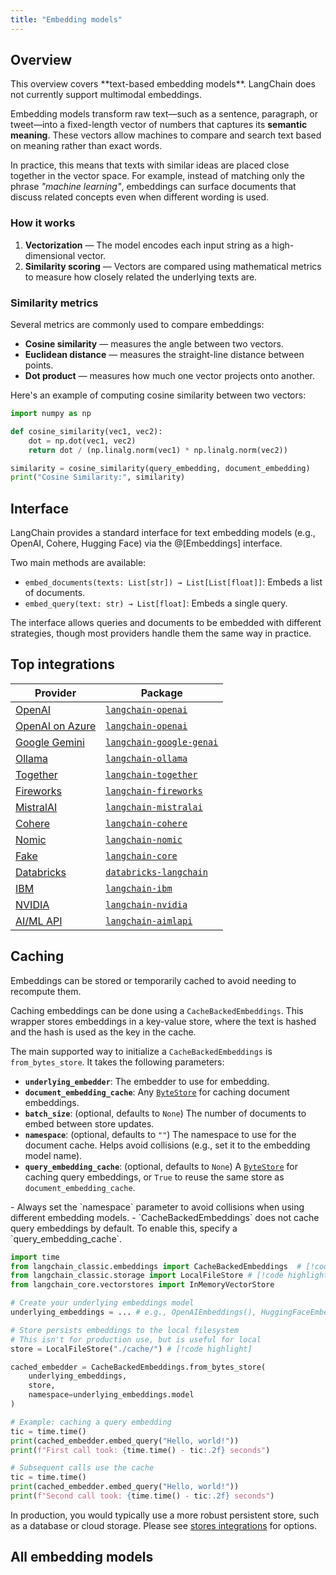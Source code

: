 ```yaml
---
title: "Embedding models"
---
```


## Overview

<Note>
This overview covers **text-based embedding models**. LangChain does not currently support multimodal embeddings.
</Note>

Embedding models transform raw text—such as a sentence, paragraph, or tweet—into a fixed-length vector of numbers that captures its **semantic meaning**. These vectors allow machines to compare and search text based on meaning rather than exact words.

In practice, this means that texts with similar ideas are placed close together in the vector space. For example, instead of matching only the phrase *"machine learning"*, embeddings can surface documents that discuss related concepts even when different wording is used.

### How it works

1. **Vectorization** — The model encodes each input string as a high-dimensional vector.
2. **Similarity scoring** — Vectors are compared using mathematical metrics to measure how closely related the underlying texts are.

### Similarity metrics

Several metrics are commonly used to compare embeddings:

* **Cosine similarity** — measures the angle between two vectors.
* **Euclidean distance** — measures the straight-line distance between points.
* **Dot product** — measures how much one vector projects onto another.

Here's an example of computing cosine similarity between two vectors:

```python
import numpy as np

def cosine_similarity(vec1, vec2):
    dot = np.dot(vec1, vec2)
    return dot / (np.linalg.norm(vec1) * np.linalg.norm(vec2))

similarity = cosine_similarity(query_embedding, document_embedding)
print("Cosine Similarity:", similarity)
```

## Interface

LangChain provides a standard interface for text embedding models (e.g., OpenAI, Cohere, Hugging Face) via the @[Embeddings] interface.

Two main methods are available:

* `embed_documents(texts: List[str]) → List[List[float]]`: Embeds a list of documents.
* `embed_query(text: str) → List[float]`: Embeds a single query.

<Note>
The interface allows queries and documents to be embedded with different strategies, though most providers handle them the same way in practice.
</Note>

## Top integrations

| Provider                                                               | Package                                                                                                                                                            |
|------------------------------------------------------------------------|--------------------------------------------------------------------------------------------------------------------------------------------------------------------|
| [OpenAI](/oss/integrations/text_embedding/openai)                      | [`langchain-openai`](https://python.langchain.com/api_reference/openai/chat_models/langchain_openai.chat_models.base.ChatOpenAI.html)                              |
| [OpenAI on Azure](/oss/integrations/text_embedding/azure_openai)       | [`langchain-openai`](https://python.langchain.com/api_reference/openai/embeddings/langchain_openai.embeddings.azure.AzureOpenAIEmbeddings.html)                    |
| [Google Gemini](/oss/integrations/text_embedding/google_generative_ai) | [`langchain-google-genai`](https://python.langchain.com/api_reference/google_genai/embeddings/langchain_google_genai.embeddings.GoogleGenerativeAIEmbeddings.html) |
| [Ollama](/oss/integrations/text_embedding/ollama)                      | [`langchain-ollama`](https://python.langchain.com/api_reference/ollama/embeddings/langchain_ollama.embeddings.OllamaEmbeddings.html)                               |
| [Together](/oss/integrations/text_embedding/together)                  | [`langchain-together`](https://python.langchain.com/api_reference/together/embeddings/langchain_together.embeddings.TogetherEmbeddings.html)                       |
| [Fireworks](/oss/integrations/text_embedding/fireworks)                | [`langchain-fireworks`](https://python.langchain.com/api_reference/fireworks/embeddings/langchain_fireworks.embeddings.FireworksEmbeddings.html)                   |
| [MistralAI](/oss/integrations/text_embedding/mistralai)                | [`langchain-mistralai`](https://python.langchain.com/api_reference/mistralai/embeddings/langchain_mistralai.embeddings.MistralAIEmbeddings.html)                   |
| [Cohere](/oss/integrations/text_embedding/cohere)                      | [`langchain-cohere`](https://python.langchain.com/api_reference/community/llms/langchain_community.llms.cohere.Cohere.html)                                        |
| [Nomic](/oss/integrations/text_embedding/nomic)                        | [`langchain-nomic`](https://python.langchain.com/api_reference/nomic/embeddings/langchain_nomic.embeddings.NomicEmbeddings.html)                                   |
| [Fake](/oss/integrations/text_embedding/fake)                          | [`langchain-core`](https://python.langchain.com/api_reference/core/embeddings/langchain_core.embeddings.fake.FakeEmbeddings.html)                                  |
| [Databricks](/oss/integrations/text_embedding/databricks)              | [`databricks-langchain`](https://api-docs.databricks.com/python/databricks-ai-bridge/latest/databricks_langchain.html#databricks_langchain.DatabricksEmbeddings)   |
| [IBM](/oss/integrations/text_embedding/ibm_watsonx)                    | [`langchain-ibm`](https://python.langchain.com/api_reference/ibm/embeddings/langchain_ibm.embeddings.WatsonxEmbeddings.html)                                       |
| [NVIDIA](/oss/integrations/text_embedding/nvidia_ai_endpoints)         | [`langchain-nvidia`](https://python.langchain.com/api_reference/nvidia_ai_endpoints/embeddings/langchain_nvidia_ai_endpoints.embeddings.NVIDIAEmbeddings.html)     |
| [AI/ML API](/oss/integrations/text_embedding/aimlapi)                  | [`langchain-aimlapi`](https://python.langchain.com/api_reference/aimlapi/embeddings/langchain_aimlapi.embeddings.AimlapiEmbeddings.html)                           |


## Caching

Embeddings can be stored or temporarily cached to avoid needing to recompute them.

Caching embeddings can be done using a `CacheBackedEmbeddings`. This wrapper stores embeddings in a key-value store, where the text is hashed and the hash is used as the key in the cache.

The main supported way to initialize a `CacheBackedEmbeddings` is `from_bytes_store`. It takes the following parameters:

- **`underlying_embedder`**: The embedder to use for embedding.
- **`document_embedding_cache`**: Any [`ByteStore`](/oss/integrations/stores/) for caching document embeddings.
- **`batch_size`**: (optional, defaults to `None`) The number of documents to embed between store updates.
- **`namespace`**: (optional, defaults to `""`) The namespace to use for the document cache. Helps avoid collisions (e.g., set it to the embedding model name).
- **`query_embedding_cache`**: (optional, defaults to `None`) A [`ByteStore`](/oss/integrations/stores/) for caching query embeddings, or `True` to reuse the same store as `document_embedding_cache`.

<Important>
- Always set the `namespace` parameter to avoid collisions when using different embedding models.
- `CacheBackedEmbeddings` does not cache query embeddings by default. To enable this, specify a `query_embedding_cache`.
</Important>

```python
import time
from langchain_classic.embeddings import CacheBackedEmbeddings  # [!code highlight]
from langchain_classic.storage import LocalFileStore # [!code highlight]
from langchain_core.vectorstores import InMemoryVectorStore

# Create your underlying embeddings model
underlying_embeddings = ... # e.g., OpenAIEmbeddings(), HuggingFaceEmbeddings(), etc.

# Store persists embeddings to the local filesystem
# This isn't for production use, but is useful for local
store = LocalFileStore("./cache/") # [!code highlight]

cached_embedder = CacheBackedEmbeddings.from_bytes_store(
    underlying_embeddings,
    store,
    namespace=underlying_embeddings.model
)

# Example: caching a query embedding
tic = time.time()
print(cached_embedder.embed_query("Hello, world!"))
print(f"First call took: {time.time() - tic:.2f} seconds")

# Subsequent calls use the cache
tic = time.time()
print(cached_embedder.embed_query("Hello, world!"))
print(f"Second call took: {time.time() - tic:.2f} seconds")
```

In production, you would typically use a more robust persistent store, such as a database or cloud storage. Please see [stores integrations](/oss/integrations/stores/) for options.

## All embedding models

<Columns cols={3}>
<Card title="Aleph Alpha" icon="link" href="/oss/integrations/text_embedding/aleph_alpha" arrow="true" cta="View guide" />
<Card title="Anyscale" icon="link" href="/oss/integrations/text_embedding/anyscale" arrow="true" cta="View guide" />
<Card title="Ascend" icon="link" href="/oss/integrations/text_embedding/ascend" arrow="true" cta="View guide" />
<Card title="AI/ML API" icon="link" href="/oss/integrations/text_embedding/aimlapi" arrow="true" cta="View guide" />
<Card title="AwaDB" icon="link" href="/oss/integrations/text_embedding/awadb" arrow="true" cta="View guide" />
<Card title="AzureOpenAI" icon="link" href="/oss/integrations/text_embedding/azure_openai" arrow="true" cta="View guide" />
<Card title="Baichuan Text Embeddings" icon="link" href="/oss/integrations/text_embedding/baichuan" arrow="true" cta="View guide" />
<Card title="Baidu Qianfan" icon="link" href="/oss/integrations/text_embedding/baidu_qianfan_endpoint" arrow="true" cta="View guide" />
<Card title="Baseten" icon="link" href="/oss/integrations/text_embedding/baseten" arrow="true" cta="View guide" />
<Card title="Bedrock" icon="link" href="/oss/integrations/text_embedding/bedrock" arrow="true" cta="View guide" />
<Card title="BGE on Hugging Face" icon="link" href="/oss/integrations/text_embedding/bge_huggingface" arrow="true" cta="View guide" />
<Card title="Bookend AI" icon="link" href="/oss/integrations/text_embedding/bookend" arrow="true" cta="View guide" />
<Card title="Clarifai" icon="link" href="/oss/integrations/text_embedding/clarifai" arrow="true" cta="View guide" />
<Card title="Cloudflare Workers AI" icon="link" href="/oss/integrations/text_embedding/cloudflare_workersai" arrow="true" cta="View guide" />
<Card title="Clova Embeddings" icon="link" href="/oss/integrations/text_embedding/clova" arrow="true" cta="View guide" />
<Card title="Cohere" icon="link" href="/oss/integrations/text_embedding/cohere" arrow="true" cta="View guide" />
<Card title="DashScope" icon="link" href="/oss/integrations/text_embedding/dashscope" arrow="true" cta="View guide" />
<Card title="Databricks" icon="link" href="/oss/integrations/text_embedding/databricks" arrow="true" cta="View guide" />
<Card title="DeepInfra" icon="link" href="/oss/integrations/text_embedding/deepinfra" arrow="true" cta="View guide" />
<Card title="EDEN AI" icon="link" href="/oss/integrations/text_embedding/edenai" arrow="true" cta="View guide" />
<Card title="Elasticsearch" icon="link" href="/oss/integrations/text_embedding/elasticsearch" arrow="true" cta="View guide" />
<Card title="Embaas" icon="link" href="/oss/integrations/text_embedding/embaas" arrow="true" cta="View guide" />
<Card title="Fake Embeddings" icon="link" href="/oss/integrations/text_embedding/fake" arrow="true" cta="View guide" />
<Card title="FastEmbed by Qdrant" icon="link" href="/oss/integrations/text_embedding/fastembed" arrow="true" cta="View guide" />
<Card title="Fireworks" icon="link" href="/oss/integrations/text_embedding/fireworks" arrow="true" cta="View guide" />
<Card title="Google Gemini" icon="link" href="/oss/integrations/text_embedding/google_generative_ai" arrow="true" cta="View guide" />
<Card title="Google Vertex AI" icon="link" href="/oss/integrations/text_embedding/google_vertex_ai_palm" arrow="true" cta="View guide" />
<Card title="GPT4All" icon="link" href="/oss/integrations/text_embedding/gpt4all" arrow="true" cta="View guide" />
<Card title="Gradient" icon="link" href="/oss/integrations/text_embedding/gradient" arrow="true" cta="View guide" />
<Card title="GreenNode" icon="link" href="/oss/integrations/text_embedding/greennode" arrow="true" cta="View guide" />
<Card title="Hugging Face" icon="link" href="/oss/integrations/text_embedding/huggingfacehub" arrow="true" cta="View guide" />
<Card title="IBM watsonx.ai" icon="link" href="/oss/integrations/text_embedding/ibm_watsonx" arrow="true" cta="View guide" />
<Card title="Infinity" icon="link" href="/oss/integrations/text_embedding/infinity" arrow="true" cta="View guide" />
<Card title="Instruct Embeddings" icon="link" href="/oss/integrations/text_embedding/instruct_embeddings" arrow="true" cta="View guide" />
<Card title="IPEX-LLM CPU" icon="link" href="/oss/integrations/text_embedding/ipex_llm" arrow="true" cta="View guide" />
<Card title="IPEX-LLM GPU" icon="link" href="/oss/integrations/text_embedding/ipex_llm_gpu" arrow="true" cta="View guide" />
<Card title="Intel Extension for Transformers" icon="link" href="/oss/integrations/text_embedding/itrex" arrow="true" cta="View guide" />
<Card title="Jina" icon="link" href="/oss/integrations/text_embedding/jina" arrow="true" cta="View guide" />
<Card title="John Snow Labs" icon="link" href="/oss/integrations/text_embedding/johnsnowlabs_embedding" arrow="true" cta="View guide" />
<Card title="LASER" icon="link" href="/oss/integrations/text_embedding/laser" arrow="true" cta="View guide" />
<Card title="Lindorm" icon="link" href="/oss/integrations/text_embedding/lindorm" arrow="true" cta="View guide" />
<Card title="Llama.cpp" icon="link" href="/oss/integrations/text_embedding/llamacpp" arrow="true" cta="View guide" />
<Card title="LLMRails" icon="link" href="/oss/integrations/text_embedding/llm_rails" arrow="true" cta="View guide" />
<Card title="LocalAI" icon="link" href="/oss/integrations/text_embedding/localai" arrow="true" cta="View guide" />
<Card title="MiniMax" icon="link" href="/oss/integrations/text_embedding/minimax" arrow="true" cta="View guide" />
<Card title="MistralAI" icon="link" href="/oss/integrations/text_embedding/mistralai" arrow="true" cta="View guide" />
<Card title="Model2Vec" icon="link" href="/oss/integrations/text_embedding/model2vec" arrow="true" cta="View guide" />
<Card title="ModelScope" icon="link" href="/oss/integrations/text_embedding/modelscope_embedding" arrow="true" cta="View guide" />
<Card title="MosaicML" icon="link" href="/oss/integrations/text_embedding/mosaicml" arrow="true" cta="View guide" />
<Card title="Naver" icon="link" href="/oss/integrations/text_embedding/naver" arrow="true" cta="View guide" />
<Card title="Nebius" icon="link" href="/oss/integrations/text_embedding/nebius" arrow="true" cta="View guide" />
<Card title="Netmind" icon="link" href="/oss/integrations/text_embedding/netmind" arrow="true" cta="View guide" />
<Card title="NLP Cloud" icon="link" href="/oss/integrations/text_embedding/nlp_cloud" arrow="true" cta="View guide" />
<Card title="Nomic" icon="link" href="/oss/integrations/text_embedding/nomic" arrow="true" cta="View guide" />
<Card title="NVIDIA NIMs" icon="link" href="/oss/integrations/text_embedding/nvidia_ai_endpoints" arrow="true" cta="View guide" />
<Card title="Oracle Cloud Infrastructure" icon="link" href="/oss/integrations/text_embedding/oci_generative_ai" arrow="true" cta="View guide" />
<Card title="Ollama" icon="link" href="/oss/integrations/text_embedding/ollama" arrow="true" cta="View guide" />
<Card title="OpenClip" icon="link" href="/oss/integrations/text_embedding/open_clip" arrow="true" cta="View guide" />
<Card title="OpenAI" icon="link" href="/oss/integrations/text_embedding/openai" arrow="true" cta="View guide" />
<Card title="OpenVINO" icon="link" href="/oss/integrations/text_embedding/openvino" arrow="true" cta="View guide" />
<Card title="Optimum Intel" icon="link" href="/oss/integrations/text_embedding/optimum_intel" arrow="true" cta="View guide" />
<Card title="Oracle AI Vector Search" icon="link" href="/oss/integrations/text_embedding/oracleai" arrow="true" cta="View guide" />
<Card title="OVHcloud" icon="link" href="/oss/integrations/text_embedding/ovhcloud" arrow="true" cta="View guide" />
<Card title="Pinecone Embeddings" icon="link" href="/oss/integrations/text_embedding/pinecone" arrow="true" cta="View guide" />
<Card title="PredictionGuard" icon="link" href="/oss/integrations/text_embedding/predictionguard" arrow="true" cta="View guide" />
<Card title="PremAI" icon="link" href="/oss/integrations/text_embedding/premai" arrow="true" cta="View guide" />
<Card title="SageMaker" icon="link" href="/oss/integrations/text_embedding/sagemaker-endpoint" arrow="true" cta="View guide" />
<Card title="SambaNovaCloud" icon="link" href="/oss/integrations/text_embedding/sambanova" arrow="true" cta="View guide" />
<Card title="SambaStudio" icon="link" href="/oss/integrations/text_embedding/sambastudio" arrow="true" cta="View guide" />
<Card title="Self Hosted" icon="link" href="/oss/integrations/text_embedding/self-hosted" arrow="true" cta="View guide" />
<Card title="Sentence Transformers" icon="link" href="/oss/integrations/text_embedding/sentence_transformers" arrow="true" cta="View guide" />
<Card title="Solar" icon="link" href="/oss/integrations/text_embedding/solar" arrow="true" cta="View guide" />
<Card title="SpaCy" icon="link" href="/oss/integrations/text_embedding/spacy_embedding" arrow="true" cta="View guide" />
<Card title="SparkLLM" icon="link" href="/oss/integrations/text_embedding/sparkllm" arrow="true" cta="View guide" />
<Card title="TensorFlow Hub" icon="link" href="/oss/integrations/text_embedding/tensorflowhub" arrow="true" cta="View guide" />
<Card title="Text Embeddings Inference" icon="link" href="/oss/integrations/text_embedding/text_embeddings_inference" arrow="true" cta="View guide" />
<Card title="TextEmbed" icon="link" href="/oss/integrations/text_embedding/textembed" arrow="true" cta="View guide" />
<Card title="Titan Takeoff" icon="link" href="/oss/integrations/text_embedding/titan_takeoff" arrow="true" cta="View guide" />
<Card title="Together AI" icon="link" href="/oss/integrations/text_embedding/together" arrow="true" cta="View guide" />
<Card title="Upstage" icon="link" href="/oss/integrations/text_embedding/upstage" arrow="true" cta="View guide" />
<Card title="Volc Engine" icon="link" href="/oss/integrations/text_embedding/volcengine" arrow="true" cta="View guide" />
<Card title="Voyage AI" icon="link" href="/oss/integrations/text_embedding/voyageai" arrow="true" cta="View guide" />
<Card title="Xinference" icon="link" href="/oss/integrations/text_embedding/xinference" arrow="true" cta="View guide" />
<Card title="YandexGPT" icon="link" href="/oss/integrations/text_embedding/yandex" arrow="true" cta="View guide" />
<Card title="ZhipuAI" icon="link" href="/oss/integrations/text_embedding/zhipuai" arrow="true" cta="View guide" />
</Columns>

